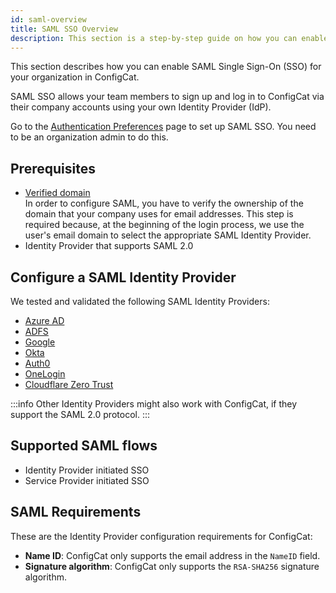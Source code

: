 ```yaml
---
id: saml-overview
title: SAML SSO Overview
description: This section is a step-by-step guide on how you can enable SAML Single Sign-On (SSO) for your organization in ConfigCat.
---
```


This section describes how you can enable SAML Single Sign-On (SSO) for your organization in ConfigCat.

SAML SSO allows your team members to sign up and log in to ConfigCat via their company accounts using your own Identity Provider (IdP).

Go to the [Authentication Preferences](https://app.configcat.com/organization/authentication/) page to set up SAML SSO. You need to be an
organization admin to do this.

## Prerequisites

- [Verified domain](/docs/advanced/team-management/domain-verification)  
  In order to configure SAML, you have to verify the ownership of the domain that your company uses for email addresses. This step is required because, at the beginning of the login process, we use the user's email domain to select the appropriate SAML Identity Provider.
- Identity Provider that supports SAML 2.0

## Configure a SAML Identity Provider

We tested and validated the following SAML Identity Providers:

- [Azure AD](./identity-providers/azure-ad.mdx)
- [ADFS](./identity-providers/adfs.mdx)
- [Google](./identity-providers/google.mdx)
- [Okta](./identity-providers/okta.mdx)
- [Auth0](./identity-providers/auth0.mdx)
- [OneLogin](./identity-providers/onelogin.mdx)
- [Cloudflare Zero Trust](./identity-providers/cloudflare.mdx)

:::info
Other Identity Providers might also work with ConfigCat, if they support the SAML 2.0 protocol.
:::

## Supported SAML flows

- Identity Provider initiated SSO
- Service Provider initiated SSO

## SAML Requirements

These are the Identity Provider configuration requirements for ConfigCat:

- **Name ID**: ConfigCat only supports the email address in the `NameID` field.
- **Signature algorithm**: ConfigCat only supports the `RSA-SHA256` signature algorithm.
